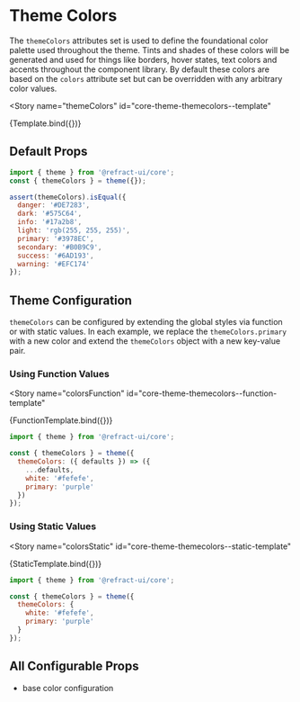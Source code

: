 # Theme Colors


<BreadCrumb
  token="themeColors"
/>

The `themeColors` attributes set is used to define the foundational color palette used throughout the theme. Tints and shades of these colors will be generated and used for things like borders, hover states, text colors and accents throughout the component library. By default these colors are based on the `colors` attribute set but can be overridden with any arbitrary color values.

<Story
  name="themeColors"
  id="core-theme-themecolors--template"
>
  {Template.bind({})}
</Story>

## Default Props

``` js
import { theme } from '@refract-ui/core';
const { themeColors } = theme({});

assert(themeColors).isEqual({
  danger: '#DE7283',
  dark: '#575C64',
  info: '#17a2b8',
  light: 'rgb(255, 255, 255)',
  primary: '#3978EC',
  secondary: '#B0B9C9',
  success: '#6AD193',
  warning: '#EFC174'
});
```

## Theme Configuration

`themeColors` can be configured by extending the global styles via function or with static values. In each example, we replace the `themeColors.primary` with a new color and extend the `themeColors` object with a new key-value pair.

### Using Function Values

<Story
  name="colorsFunction"
  id="core-theme-themecolors--function-template"
>
  {FunctionTemplate.bind({})}
</Story>

``` js
import { theme } from '@refract-ui/core';

const { themeColors } = theme({
  themeColors: ({ defaults }) => ({
    ...defaults,
    white: '#fefefe',
    primary: 'purple'
  })
});
```

### Using Static Values

<Story
  name="colorsStatic"
  id="core-theme-themecolors--static-template"
>
  {StaticTemplate.bind({})}
</Story>

``` js
import { theme } from '@refract-ui/core';

const { themeColors } = theme({
  themeColors: {
    white: '#fefefe',
    primary: 'purple'
  }
});
```

## All Configurable Props

- base color configuration
